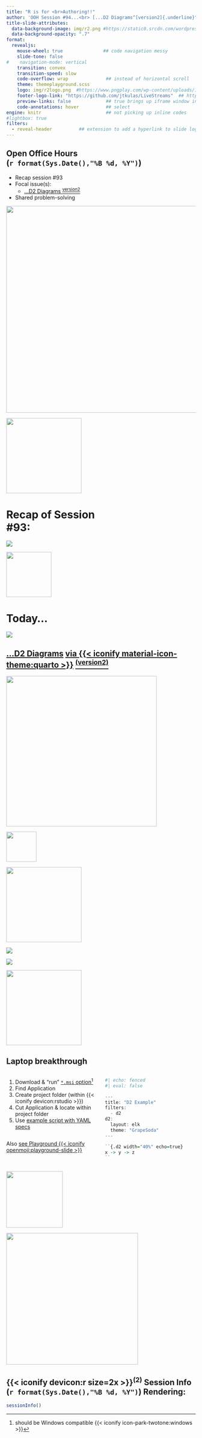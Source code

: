 ```yaml
---
title: "R is for <br>Authoring!!" 
author: 'OOH Session #94...<br> [...D2 Diagrams^[version2]{.underline}^<br>(with a little {{< iconify devicon:r >}} too)]{.orbitron}'
title-slide-attributes: 
  data-background-image: img/r2.png #https://static0.srcdn.com/wordpress/wp-content/uploads/2024/09/artoos.jpg 
  data-background-opacity: ".7"
format:
  revealjs:
    mouse-wheel: true               ## code navigation messy
    slide-tone: false
#    navigation-mode: vertical
    transition: convex
    transition-speed: slow
    code-overflow: wrap              ## instead of horizontal scroll
    theme: themeplayground.scss       
    logo: img/r2logo.png  #https://www.pngplay.com/wp-content/uploads/14/Pink-Panther-Thinking-Transparent-Images.png
    footer-logo-link: "https://github.com/jtkulas/LiveStreams"  ## https://github.com/shafayetShafee/reveal-header#readme
    preview-links: false             ## true brings up iframe window instead of "site"
    code-annotations: hover          ## select
engine: knitr                        ## not picking up inline codes
#lightbox: true
filters: 
  - reveal-header          ## extension to add a hyperlink to slide logo
---
```


## Open Office Hours <br>(`r format(Sys.Date(),"%B %d, %Y")`)

::: {layout="[90,10]"}
::: first-column
+ Recap session #93
+ Focal issue(s):
    + [[...D2 Diagrams ^[version2]{.underline}^]{.orbitron}](https://d2lang.com/)
+ Shared problem-solving

:::

::: second-column
:::

:::

![](img/title93.JPG){.absolute top="185" right="-120" width="550"}

![](https://static.vecteezy.com/system/resources/previews/015/241/249/non_2x/glowing-neon-arrow-doodle-transparent-free-png.png){.absolute top="160" left="370" width="200"}

# Recap of Session <br>#93: 

![](https://pngimg.com/d/sticky_note_PNG18964.png){.absolute right="50" top="200"}

![](https://media.giphy.com/media/v1.Y2lkPTc5MGI3NjExMzRnbjhjNDhhNmJndTlzOXNyejc2MndnaDhsaDJkd3A1YmRhMm1rZSZlcD12MV9naWZzX3NlYXJjaCZjdD1n/H54feNXf6i4eAQubud/giphy.gif){.absolute width="120" top="270" right="115"}

## {background-image="https://media.giphy.com/media/v1.Y2lkPTc5MGI3NjExbHg3ZXhybnRxOGpyanVzMnRwZnltMTJjOHU1cngwZDB4anpuenA3YyZlcD12MV9naWZzX3NlYXJjaCZjdD1n/NzQSHl01OBLkk/giphy.gif"}

# Today... 

![](https://media2.giphy.com/media/v1.Y2lkPTc5MGI3NjExeHFla2luMzQ0aG5iOHZ6Y2NiYjY5NWhoYTZuMTFqMHdmeHU2cnZudCZlcD12MV9pbnRlcm5hbF9naWZfYnlfaWQmY3Q9Zw/8OJdqYqN1Nii3UTD6l/giphy.gif)

## [[...D2 Diagrams]{.orbitron}](https://github.com/terrastruct/d2/releases) [via {{< iconify material-icon-theme:quarto >}}](https://github.com/data-intuitive/quarto-d2) [[^[(version2)]{.underline}^]{.orbitron}](https://elipousson.github.io/d2r/)

![](https://elipousson.github.io/d2r/reference/figures/README-connected_diagram.png){.absolute height="400" left="100"}

![](https://www.freeiconspng.com/uploads/number-2-icon-11.png){.absolute left="260" bottom="350" height="80" .tilt2}

![](https://media0.giphy.com/media/v1.Y2lkPTc5MGI3NjExZnk5eXk5YzlqNmhmb2lucDhqb3JlbzI3ZHI1c2l3anVjNjh1emU2aCZlcD12MV9pbnRlcm5hbF9naWZfYnlfaWQmY3Q9Zw/nopqz91prOyvS/giphy.gif){.absolute right="-120" top="120" height="200"}

![](https://media3.giphy.com/media/v1.Y2lkPTc5MGI3NjExZng5ZTRsdGZiZHJ5dGl2ZXc3bXMybWdnaGhqdHAzazVneHNxNzdqdiZlcD12MV9pbnRlcm5hbF9naWZfYnlfaWQmY3Q9Zw/XQ1FwjRKun4nS/giphy.gif){.absolute left="-90" bottom="40"}

![](https://media0.giphy.com/media/v1.Y2lkPTc5MGI3NjExeDF4NzlhNjFqcGpnbnR3ajVxbHF3cnd5aTg4cjdwYWhjbHI5ejk5ZSZlcD12MV9pbnRlcm5hbF9naWZfYnlfaWQmY3Q9Zw/l0O2Q22fPpxR0zhba/giphy.gif){.absolute right="-100" bottom="30"}

![](img/r2logo.png){.absolute left="-80" top="120" height="200" .mirror}

## Laptop breakthrough 

::: {.columns}

::: {.column width="50%"}
::: {.Smaller}

1. Download & "run" [`*.msi` option](https://github.com/terrastruct/d2/releases)^[should be Windows compatible {{< iconify icon-park-twotone:windows >}}]
2. Find Application
3. Create project folder (within {{< iconify devicon:rstudio >}})
4. Cut Application & locate within project folder
4. Use [example script with YAML specs](https://github.com/data-intuitive/quarto-d2?tab=readme-ov-file#global-options)

::: {.columns}
::: {.column width="70%"}

::: {.callout-note}
Also [see Playground {{< iconify openmoji:playground-slide >}}](https://play.d2lang.com/?script=qlDQtVOoBBFRXIAAAAD__w%3D%3D&) 
:::

:::
:::

:::
:::

::: {.column width="50%"}

```r
#| echo: fenced
#| eval: false

---
title: "D2 Example"
filters:
  - d2
d2:
  layout: elk
  theme: "GrapeSoda"
---

``{.d2 width="40%" echo=true}
x -> y -> z
``
```

:::

:::

![](https://www.freeiconspng.com/uploads/curved-arrow-black-png-0.png){.absolute left="370" top="450" height="150"}

![](https://www.pngkey.com/png/full/341-3414219_star-wars-3d-wall-nightlight-r2d2-white.png){.absolute right="-120" top="170" height="350" .tilt}

## {{< iconify devicon:r size=2x >}}^(2)^ Session Info (`r format(Sys.Date(),"%B %d, %Y")`) Rendering: 
```r
sessionInfo()
```

